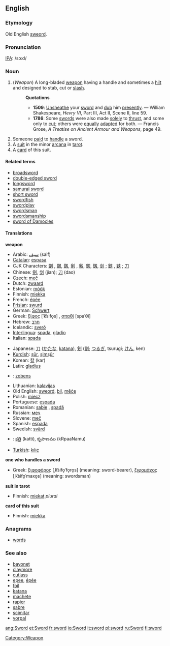 ==English==

===Etymology===
Old English [[sweord]].

===Pronunciation===
[[IPA]]: /sɔ:d/

===Noun===
{{en-noun-reg}}

# (''Weapon'') [[Category:Weapon]] A long-bladed [[weapon]] having a handle and sometimes a [[hilt]] and designed to stab, cut or [[slash]]. <!-- This is encyclopedic: It was sheathed in a [[scabbard]].  It was originally a [[melée]] weapon that was used in serious combat, but now is mostly used in sports and for ceremonies, and is viewed as one of the most noble weapons.-->
#:'''Quotations'''
#:*'''1509''': [[Unsheathe]] your [[sword]] and [[dub]] him [[presently]]. &mdash; William Shakespeare, ''Hevry VI'', Part III, Act II, Scene II, line 59.
#:*'''1786''': Some [[sword]]s were also made [[solely]] to [[thrust]], and some only to [[cut]]; others were [[equally]] [[adapt]]ed for both. &mdash; Francis Grose, ''A Treatise on Ancient Armour and Weapons'', page 49.
# Someone [[paid]] to [[handle]] a sword.
# A [[suit]] in the minor [[arcana]] in [[tarot]].
# A [[card]] of this suit.

====Related terms====
*[[broadsword]]
*[[double-edged sword]]
*[[longsword]]
*[[samurai sword]]
*[[short sword]]
*[[swordfish]]
*[[swordplay]]
*[[swordsman]]
*[[swordsmanship]]
*[[sword of Damocles]]
<!-- vorpal sword -->

====Translations====
'''weapon'''
{{top}}
*Arabic: [[سيف]] (saif)
*[[Catalan]]: [[espasa]] {{f}}
*CJK Characters: [[劍]]<!--zh/ja trad-->, [[劒]], [[劔]], [[剣]]<!--ja simp-->, [[剱]], [[釖]], [[釼]], [[剑]]<!--zh simp-->; [[鋏]]<!--zh trad/ja-->, [[铗]]<!--zh simp-->; [[刀]]<!--ja only?-->
*Chinese: [[劍]], [[剑]] (jian); [[刀]] (dao)
*Czech: [[meč]] {{m}}
*Dutch: [[zwaard]] {{n}}
*Estonian: [[mõõk]]
*Finnish: [[miekka]]
*French: [[épée]] {{f}}
*[[Frisian]]: [[swurd]] {{n}}
*German: [[Schwert]] {{n}}
*Greek: [[ξίφος]] [ˈk͡sifo̞s] {{n}}, [[σπαθί]] [spaˈθi] {{n}}
*Hebrew: [[חרב]] {{m}}
*Icelandic: [[sverð]] {{m}}
*[[Interlingua]]: [[spada]], [[gladio]]
*Italian: [[spada]] {{f}}
{{mid}}
*Japanese: [[刀]] ([[かたな]], [[katana]]), [[剣]] ([[劍]]; [[つるぎ]], tsurugi; [[けん]], ken)
*[[Kurdish]]: [[şûr]], [[şimşûr]]
*Korean: [[칼]] (kar)
*Latin: [[gladius]] {{m}}
*{{lv}}: [[zobens]] {{m}}
*Lithuanian: [[kalavijas]] {{m}}
*Old English: [[sweord]], [[bil]], [[mece|mēċe]]
*Polish: [[miecz]] {{m}}
*Portuguese: [[espada]] {{f}}
*Romanian: [[sabie]] {{f}}, [[spadă]] {{f}}
*Russian: [[меч]] {{m}}
*Slovene: [[meč]] {{m}}
*Spanish: [[espada]] {{f}}
*Swedish: [[svärd]] {{c}}
*{{te}}: [[కత్తి]] (katti), కృపాణము (kRpaaNamu) 
*[[Turkish]]: [[kılıç]]
{{bottom}}

'''one who handles a sword'''
{{top}}
*Greek: [[ξιφοφόρος]] [ˌk͡sifo̞ˈfo̞ro̞s] {{m}} (meaning: sword-bearer), [[ξιφομάχος]] [ˌk͡sifo̞ˈmaxo̞s] {{m}} (meaning: swordsman)
{{mid}}
{{bottom}}

'''suit in tarot'''
{{top}}
*Finnish: [[miekat]] ''plural''
{{mid}}
{{bottom}}

'''card of this suit'''
{{top}}
*Finnish: [[miekka]]
{{mid}}
{{bottom}}

===Anagrams===
*[[words]]

===See also===
*[[bayonet]]
*[[claymore]]
*[[cutlass]]
*[[epee]], [[épée]]
*[[foil]]
*[[katana]]
*[[machete]]
*[[rapier]]
*[[sabre]]
*[[scimitar]]
*[[vorpal]]

{{wikipedia}}

[[ang:Sword]]
[[et:Sword]]
[[fr:sword]]
[[io:Sword]]
[[it:sword]]
[[pl:sword]]
[[ru:Sword]]
[[fi:sword]]
